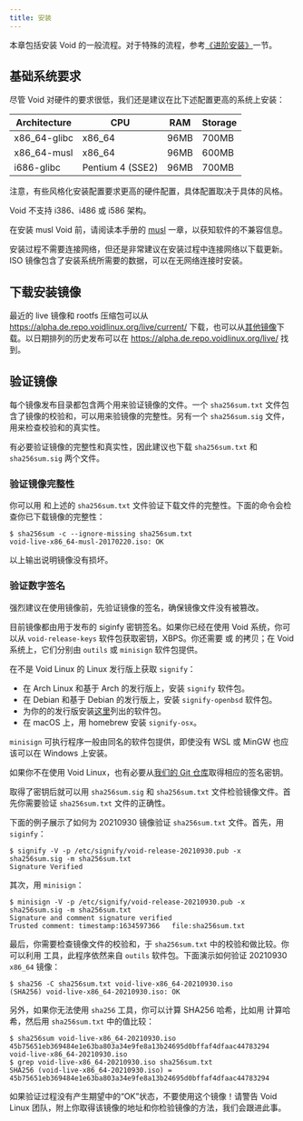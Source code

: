 ```yaml
---
title: 安装
---
```



本章包括安装 Void 的一般流程。对于特殊的流程，参考[《进阶安装》](#)一节。

## 基础系统要求

尽管 Void 对硬件的要求很低，我们还是建议在比下述配置更高的系统上安装：

| Architecture | CPU              | RAM  | Storage |
| ------------ | ---------------- | ---- | ------- |
| x86_64-glibc | x86_64           | 96MB | 700MB   |
| x86_64-musl  | x86_64           | 96MB | 600MB   |
| i686-glibc   | Pentium 4 (SSE2) | 96MB | 700MB   |

注意，有些风格化安装配置要求更高的硬件配置，具体配置取决于具体的风格。

Void 不支持 i386、i486 或 i586 架构。

在安装 musl Void 前，请阅读本手册的 [musl](#) 一章，以获知软件的不兼容信息。

安装过程不需要连接网络，但还是非常建议在安装过程中连接网络以下载更新。ISO 镜像包含了安装系统所需要的数据，可以在无网络连接时安装。

## 下载安装镜像

最近的 live 镜像和 rootfs 压缩包可以从 https://alpha.de.repo.voidlinux.org/live/current/ 下载，也可以从[其他镜像](https://docs.voidlinux.org/xbps/repositories/mirrors/index.html)下载。以日期排列的历史发布可以在 https://alpha.de.repo.voidlinux.org/live/ 找到。

## 验证镜像

每个镜像发布目录都包含两个用来验证镜像的文件。一个 `sha256sum.txt` 文件包含了镜像的校验和，可以用来验镜像的完整性。另有一个 `sha256sum.sig` 文件，用来检查校验和的真实性。

有必要验证镜像的完整性和真实性，因此建议也下载 `sha256sum.txt` 和 `sha256sum.sig` 两个文件。

### 验证镜像完整性

你可以用 <Man to="sha256sum/1" /> 和上述的 `sha256sum.txt` 文件验证下载文件的完整性。下面的命令会检查你已下载镜像的完整性：

```
$ sha256sum -c --ignore-missing sha256sum.txt
void-live-x86_64-musl-20170220.iso: OK
```

以上输出说明镜像没有损坏。

### 验证数字签名

强烈建议在使用镜像前，先验证镜像的签名，确保镜像文件没有被篡改。

目前镜像都由用于发布的 siginfy 密钥签名。如果你已经在使用 Void 系统，你可以从 `void-release-keys` 软件包获取密钥，XBPS。你还需要 <Man to="signify/1" /> 或 <Man to="minisign/1" /> 的拷贝；在 Void 系统上，它们分别由 `outils` 或 `minisign` 软件包提供。

在不是 Void Linux 的 Linux 发行版上获取 `signify`：

- 在 Arch Linux 和基于 Arch 的发行版上，安装 `signify` 软件包。
- 在 Debian 和基于 Debian 的发行版上，安装 `signify-openbsd` 软件包。
- 为你的的发行版安装[这里](https://repology.org/project/signify-openbsd/versions)列出的软件包。
- 在 macOS 上，用 homebrew 安装 `signify-osx`。

`minisign` 可执行程序一般由同名的软件包提供，即使没有 WSL 或 MinGW 也应该可以在 Windows 上安装。

如果你不在使用 Void Linux，也有必要从[我们的 Git 仓库](https://github.com/void-linux/void-packages/tree/master/srcpkgs/void-release-keys/files/)取得相应的签名密钥。

取得了密钥后就可以用 `sha256sum.sig` 和 `sha256sum.txt` 文件检验镜像文件。首先你需要验证 `sha256sum.txt` 文件的正确性。

下面的例子展示了如何为 20210930 镜像验证 `sha256sum.txt` 文件。首先，用 `siginfy`：

```
$ signify -V -p /etc/signify/void-release-20210930.pub -x sha256sum.sig -m sha256sum.txt
Signature Verified
```

其次，用 `minisign`：

```
$ minisign -V -p /etc/signify/void-release-20210930.pub -x sha256sum.sig -m sha256sum.txt
Signature and comment signature verified
Trusted comment: timestamp:1634597366	file:sha256sum.txt
```

最后，你需要检查镜像文件的校验和，于 `sha256sum.txt` 中的校验和做比较。你可以利用 <Man to="sha256/1" /> 工具，此程序依然来自 `outils` 软件包。下面演示如何验证 20210930 `x86_64` 镜像：

```
$ sha256 -C sha256sum.txt void-live-x86_64-20210930.iso
(SHA256) void-live-x86_64-20210930.iso: OK
```

另外，如果你无法使用 `sha256` 工具，你可以计算 SHA256 哈希，比如用 <Man to="sha256sum/1" /> 计算哈希，然后用 `sha256sum.txt` 中的值比较：

```
$ sha256sum void-live-x86_64-20210930.iso
45b75651eb369484e1e63ba803a34e9fe8a13b24695d0bffaf4dfaac44783294  void-live-x86_64-20210930.iso
$ grep void-live-x86_64-20210930.iso sha256sum.txt
SHA256 (void-live-x86_64-20210930.iso) = 45b75651eb369484e1e63ba803a34e9fe8a13b24695d0bffaf4dfaac44783294
```

如果验证过程没有产生期望中的“OK”状态，不要使用这个镜像！请警告 Void Linux 团队，附上你取得该镜像的地址和你检验镜像的方法，我们会跟进此事。
